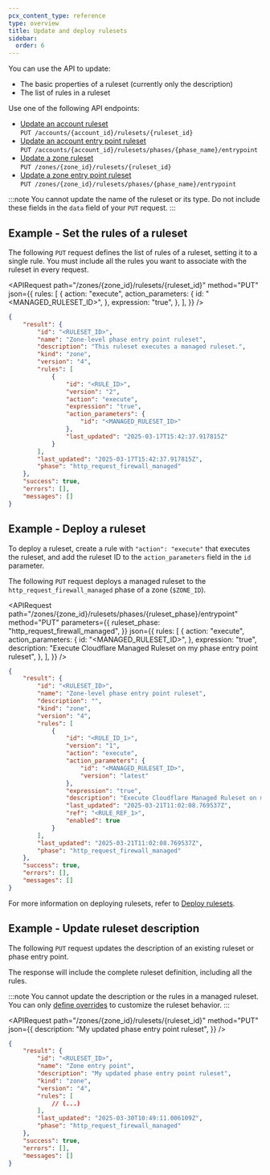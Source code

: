 ```yaml
---
pcx_content_type: reference
type: overview
title: Update and deploy rulesets
sidebar:
  order: 6
---
```



You can use the API to update:

- The basic properties of a ruleset (currently only the description)
- The list of rules in a ruleset

Use one of the following API endpoints:

- [Update an account ruleset](/api/resources/rulesets/methods/update/)<br/>
  `PUT /accounts/{account_id}/rulesets/{ruleset_id}`
- [Update an account entry point ruleset](/api/resources/rulesets/subresources/phases/methods/update/)<br/>
  `PUT /accounts/{account_id}/rulesets/phases/{phase_name}/entrypoint`
- [Update a zone ruleset](/api/resources/rulesets/methods/update/)<br/>
  `PUT /zones/{zone_id}/rulesets/{ruleset_id}`
- [Update a zone entry point ruleset](/api/resources/rulesets/subresources/phases/methods/update/)<br/>
  `PUT /zones/{zone_id}/rulesets/phases/{phase_name}/entrypoint`

:::note
You cannot update the name of the ruleset or its type. Do not include these fields in the `data` field of your `PUT` request.
:::

## Example - Set the rules of a ruleset

The following `PUT` request defines the list of rules of a ruleset, setting it to a single rule. You must include all the rules you want to associate with the ruleset in every request.

<APIRequest
	path="/zones/{zone_id}/rulesets/{ruleset_id}"
	method="PUT"
	json={{
		rules: [
			{
				action: "execute",
				action_parameters: {
					id: "<MANAGED_RULESET_ID>",
				},
				expression: "true",
			},
		],
	}}
/>

```json output
{
	"result": {
		"id": "<RULESET_ID>",
		"name": "Zone-level phase entry point ruleset",
		"description": "This ruleset executes a managed ruleset.",
		"kind": "zone",
		"version": "4",
		"rules": [
			{
				"id": "<RULE_ID>",
				"version": "2",
				"action": "execute",
				"expression": "true",
				"action_parameters": {
					"id": "<MANAGED_RULESET_ID>"
				},
				"last_updated": "2025-03-17T15:42:37.917815Z"
			}
		],
		"last_updated": "2025-03-17T15:42:37.917815Z",
		"phase": "http_request_firewall_managed"
	},
	"success": true,
	"errors": [],
	"messages": []
}
```

## Example - Deploy a ruleset

To deploy a ruleset, create a rule with `"action": "execute"` that executes the ruleset, and add the ruleset ID to the `action_parameters` field in the `id` parameter.

The following `PUT` request deploys a managed ruleset to the `http_request_firewall_managed` phase of a zone (`$ZONE_ID`).

<APIRequest
	path="/zones/{zone_id}/rulesets/phases/{ruleset_phase}/entrypoint"
	method="PUT"
	parameters={{
		ruleset_phase: "http_request_firewall_managed",
	}}
	json={{
		rules: [
			{
				action: "execute",
				action_parameters: {
					id: "<MANAGED_RULESET_ID>",
				},
				expression: "true",
				description:
					"Execute Cloudflare Managed Ruleset on my phase entry point ruleset",
			},
		],
	}}
/>

```json output
{
	"result": {
		"id": "<RULESET_ID>",
		"name": "Zone-level phase entry point ruleset",
		"description": "",
		"kind": "zone",
		"version": "4",
		"rules": [
			{
				"id": "<RULE_ID_1>",
				"version": "1",
				"action": "execute",
				"action_parameters": {
					"id": "<MANAGED_RULESET_ID>",
					"version": "latest"
				},
				"expression": "true",
				"description": "Execute Cloudflare Managed Ruleset on my phase entry point ruleset",
				"last_updated": "2025-03-21T11:02:08.769537Z",
				"ref": "<RULE_REF_1>",
				"enabled": true
			}
		],
		"last_updated": "2025-03-21T11:02:08.769537Z",
		"phase": "http_request_firewall_managed"
	},
	"success": true,
	"errors": [],
	"messages": []
}
```

For more information on deploying rulesets, refer to [Deploy rulesets](/ruleset-engine/basic-operations/deploy-rulesets/).

## Example - Update ruleset description

The following `PUT` request updates the description of an existing ruleset or phase entry point.

The response will include the complete ruleset definition, including all the rules.

:::note
You cannot update the description or the rules in a managed ruleset. You can only [define overrides](/ruleset-engine/managed-rulesets/override-managed-ruleset/) to customize the ruleset behavior.
:::

<APIRequest
	path="/zones/{zone_id}/rulesets/{ruleset_id}"
	method="PUT"
	json={{
		description: "My updated phase entry point ruleset",
	}}
/>

```json output
{
	"result": {
		"id": "<RULESET_ID>",
		"name": "Zone entry point",
		"description": "My updated phase entry point ruleset",
		"kind": "zone",
		"version": "4",
		"rules": [
			// (...)
		],
		"last_updated": "2025-03-30T10:49:11.006109Z",
		"phase": "http_request_firewall_managed"
	},
	"success": true,
	"errors": [],
	"messages": []
}
```
